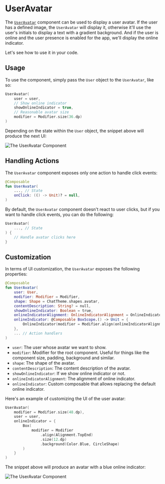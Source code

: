 # UserAvatar

The [`UserAvatar`](https://github.com/GetStream/stream-chat-android/blob/main/stream-chat-android-compose/src/main/java/io/getstream/chat/android/compose/ui/common/avatar/UserAvatar.kt) component can be used to display a user avatar. If the user has a defined image, the `UserAvatar` will display it, otherwise it'll use the user's initials to display a text with a gradient background. And if the user is online and the user presence is enabled for the app, we'll display the online indicator. 

Let's see how to use it in your code.

## Usage

To use the component, simply pass the `User` object to the `UserAvatar`, like so:

```kotlin
UserAvatar(
    user = user,
    // Show online indicator
    showOnlineIndicator = true,
    // Reasonable avatar size
    modifier = Modifier.size(36.dp)
)
```

Depending on the state within the `User` object, the snippet above will produce the next UI:

![The UserAvatar Component](../../assets/compose_default_user_avatar_component.png)

## Handling Actions

The `UserAvatar` component exposes only one action to handle click events:

```kotlin
@Composable
fun UserAvatar(
    ..., // State
    onClick: (() -> Unit)? = null,
)
```

By default, the `UserAvatar` component doesn't react to user clicks, but if you want to handle click events, you can do the following:

```kotlin
UserAvatar(
    ..., // State
) {
    // Handle avatar clicks here
}
```

## Customization

In terms of UI customization, the `UserAvatar` exposes the following properties:

```kotlin
@Composable
fun UserAvatar(
    user: User,
    modifier: Modifier = Modifier,
    shape: Shape = ChatTheme.shapes.avatar,
    contentDescription: String? = null,
    showOnlineIndicator: Boolean = true,
    onlineIndicatorAlignment: OnlineIndicatorAlignment = OnlineIndicatorAlignment.TopEnd,
    onlineIndicator: @Composable BoxScope.() -> Unit = {
        OnlineIndicator(modifier = Modifier.align(onlineIndicatorAlignment.alignment))
    },
    ... // Action handlers
)
```

* `user`: The user whose avatar we want to show.
* `modifier`: Modifier for the root component. Useful for things like the component size, padding, background and similar.
* `shape`: The shape of the avatar.
* `contentDescription`: The content description of the avatar.
* `showOnlineIndicator`: If we show online indicator or not.
* `onlineIndicatorAlignment`: The alignment of online indicator.
* `onlineIndicator`: Custom composable that allows replacing the default online indicator.

Here's an example of customizing the UI of the user avatar:

```kotlin
UserAvatar(
    modifier = Modifier.size(48.dp),
    user = user,
    onlineIndicator = {
        Box(
            modifier = Modifier
                .align(Alignment.TopEnd)
                .size(12.dp)
                .background(Color.Blue, CircleShape)
        )
    }
)
```

The snippet above will produce an avatar with a blue online indicator:

![The UserAvatar Component](../../assets/compose_custom_user_avatar_component.png)
